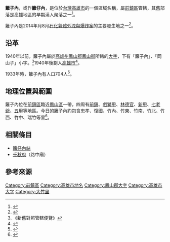{{Taiwanese
| hanji = 籬仔內
| tsuin = ㄌㄧˊ ㄗˇ ㄋㄟˋ
| pinyin = 
| tongyong = Lízǐhnèi
| wg = 
| poj = 
| holo = Lî-á-lāi
| pfs =  Lì-é-nui
| formosan = 
| kana = 
}}

'''籬子內'''，或作'''籬仔內'''，是位於[[台灣|台灣]][[高雄市|高雄市]]的一個區域名稱，屬[[前鎮區|前鎮區]]管轄，其舊部落是高雄地區的早期漢人聚落之一<ref name="duji">{{cite book|title=變更高雄市都市計畫（籬子內舊部落地區）細部計畫（第二次通盤檢討）案|publisher=高雄市政府都市發展局|year=2005}}</ref>。

籬子內是2014年月8月[[2014年高雄氣爆事故|石化氣體外洩與爆炸案]]的主要發生地之一<ref>{{cite web|url=http://news.ltn.com.tw/news/focus/paper/800857|title=高雄瓦斯大爆炸 路面炸成大峽谷 汽車被炸飛 死傷慘重|publisher=自由時報|date=2014-08-01|accessdate=2014-08-10|archive-date=2019-12-02|archive-url=https://web.archive.org/web/20191202145250/https://news.ltn.com.tw/news/focus/paper/800857|dead-url=no}}</ref>。

== 沿革 ==
1940年以前，籬子內屬於[[高雄州|高雄州]][[鳳山郡|鳳山郡]][[鳳山街|鳳山街]]所轄的[[大字|大字]]，下有「籬子內」、「岡山子」小字。<ref>《新舊對照管轄便覽》</ref>1940年後劃入[[高雄市_(州轄市)|高雄市]]<ref>{{cite web|url=http://kccdo.kcg.gov.tw/new_index.php?page=know_words01_n02|title=歷史沿革之二|publisher=高雄市前鎮區公所|accessdate=2011-01-25}}{{dead link|date=2018年4月 |bot=InternetArchiveBot |fix-attempted=yes }}</ref>。

1933年時，籬子內有人口704人<ref>{{cite book|title=昭和八年十二月三十一日 臺灣現住人口統計|year=1934|publisher=臺灣總督官房調查課}}</ref>。

== 地理位置與範圍 ==
籬子內位在[[前鎮區|前鎮區]]臨近[[鳳山區|鳳山區]]一帶，四周有[[前鎮_(前鎮區)|前鎮]]、[[戲獅甲|戲獅甲]]、[[林德官|林德官]]、[[新甲|新甲]]、[[七老爺|七老爺]]、[[五甲_(高雄市)|五甲]]等地區。今日的籬子內約包含忠孝、復國、竹內、竹東、竹南、竹北、竹西、竹中、瑞竹等里<ref>{{cite web|url=http://kccdo.kcg.gov.tw/new_index.php?page=know_words01_n03|title=歷史沿革之三|publisher=高雄市前鎮區公所|accessdate=2011-01-25}}{{dead link|date=2018年4月 |bot=InternetArchiveBot |fix-attempted=yes }}</ref>。

== 相關條目 ==
* [[籬仔內站|籬仔內站]]
* [[千秋府|千秋府]]（路中廟）

== 參考來源 ==
{{reflist}}

{{鳳山郡}}
{{高雄市舊町名}}

[[Category:前鎮區|Category:前鎮區]]
[[Category:高雄市地名|Category:高雄市地名]]
[[Category:鳳山郡大字|Category:鳳山郡大字]]
[[Category:高雄市大字|Category:高雄市大字]]
[[Category:大竹里|Category:大竹里]]